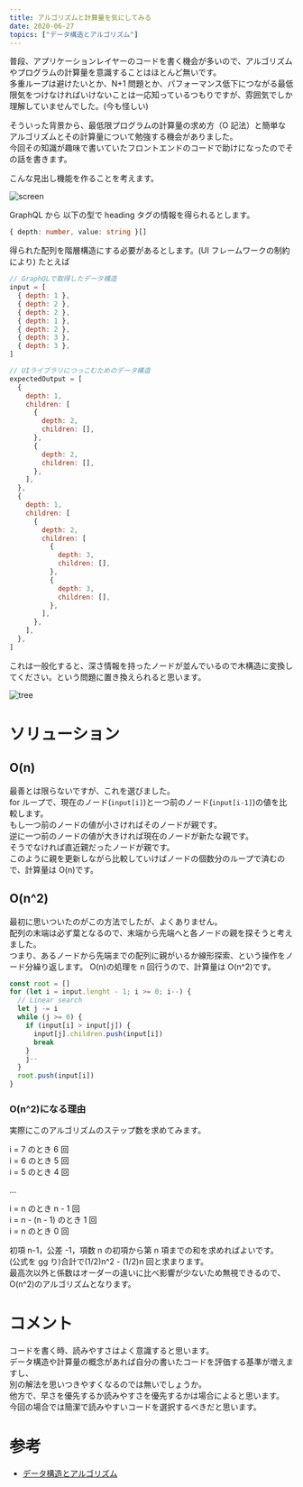```yaml
---
title: アルゴリズムと計算量を気にしてみる
date: 2020-06-27
topics: ["データ構造とアルゴリズム"]
---
```


普段、アプリケーションレイヤーのコードを書く機会が多いので、アルゴリズムやプログラムの計算量を意識することはほとんど無いです。  
多重ループは避けたいとか、N+1 問題とか、パフォーマンス低下につながる最低限気をつけなければいけないことは一応知っているつもりですが、雰囲気でしか理解していませんでした。(今も怪しい)

そういった背景から、最低限プログラムの計算量の求め方（O 記法）と簡単なアルゴリズムとその計算量について勉強する機会がありました。  
今回その知識が趣味で書いていたフロントエンドのコードで助けになったのでその話を書きます。

こんな見出し機能を作ることを考えます。

![screen](./screen.png)

GraphQL から 以下の型で heading タグの情報を得られるとします。

```typescript
{ depth: number, value: string }[]
```

得られた配列を階層構造にする必要があるとします。(UI フレームワークの制約により)
たとえば

```javascript
// GraphQLで取得したデータ構造
input = [
  { depth: 1 },
  { depth: 2 },
  { depth: 2 },
  { depth: 1 },
  { depth: 2 },
  { depth: 3 },
  { depth: 3 },
]

// UIライブラリにつっこむためのデータ構造
expectedOutput = [
  {
    depth: 1,
    children: [
      {
        depth: 2,
        children: [],
      },
      {
        depth: 2,
        children: [],
      },
    ],
  },
  {
    depth: 1,
    children: [
      {
        depth: 2,
        children: [
          {
            depth: 3,
            children: [],
          },
          {
            depth: 3,
            children: [],
          },
        ],
      },
    ],
  },
]
```

これは一般化すると、深さ情報を持ったノードが並んでいるので木構造に変換してください。という問題に置き換えられると思います。

![tree](./tree-diagram.png)

# ソリューション

## O(n)

最善とは限らないですが、これを選びました。  
for ループで、現在のノード(`input[i]`)と一つ前のノード(`input[i-1]`)の値を比較します。  
もし一つ前のノードの値が小さければそのノードが親です。  
逆に一つ前のノードの値が大きければ現在のノードが新たな親です。  
そうでなければ直近親だったノードが親です。  
このように親を更新しながら比較していけばノードの個数分のループで済むので、計算量は O(n)です。

## O(n^2)

最初に思いついたのがこの方法でしたが、よくありません。  
配列の末端は必ず葉となるので、末端から先端へと各ノードの親を探そうと考えました。  
つまり、あるノードから先端までの配列に親がいるか線形探索、という操作をノード分繰り返します。
O(n)の処理を n 回行うので、計算量は O(n^2)です。

```javascript
const root = []
for (let i = input.lenght - 1; i >= 0; i--) {
  // Linear search
  let j -= i
  while (j >= 0) {
    if (input[i] > input[j]) {
      input[j].children.push(input[i])
      break
    }
    j--
  }
  root.push(input[i])
}
```

### O(n^2)になる理由

実際にこのアルゴリズムのステップ数を求めてみます。

i = 7 のとき 6 回  
i = 6 のとき 5 回  
i = 5 のとき 4 回

...

i = n のとき n - 1 回  
i = n - (n - 1) のとき 1 回  
i = n のとき 0 回

初項 n-1，公差 -1，項数 n の初項から第 n 項までの和を求めればよいです。  
(公式を gg り)合計で(1/2)n^2 - (1/2)n 回と求まります。  
最高次以外と係数はオーダーの違いに比べ影響が少ないため無視できるので、O(n^2)のアルゴリズムとなります。

# コメント

コードを書く時、読みやすさはよく意識すると思います。  
データ構造や計算量の概念があれば自分の書いたコードを評価する基準が増えますし、  
別の解法を思いつきやすくなるのでは無いでしょうか。  
他方で、早さを優先するか読みやすさを優先するかは場合によると思います。  
今回の場合では簡潔で読みやすいコードを選択するべきだと思います。

# 参考

- [データ構造とアルゴリズム](https://www.amazon.co.jp/dp/4901683497)
